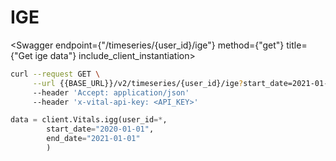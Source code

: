 
# IGE

<Swagger endpoint={"/timeseries/{user_id}/ige"} method={"get"} title={"Get ige data"} include_client_instantiation>

```bash
curl --request GET \
     --url {{BASE_URL}}/v2/timeseries/{user_id}/ige?start_date=2021-01-01&end_date=2021-02-01 \
     --header 'Accept: application/json'
     --header 'x-vital-api-key: <API_KEY>'
```

```python
data = client.Vitals.igg(user_id=*,
        start_date="2020-01-01",
        end_date="2021-01-01"
        )
```

</Swagger>
